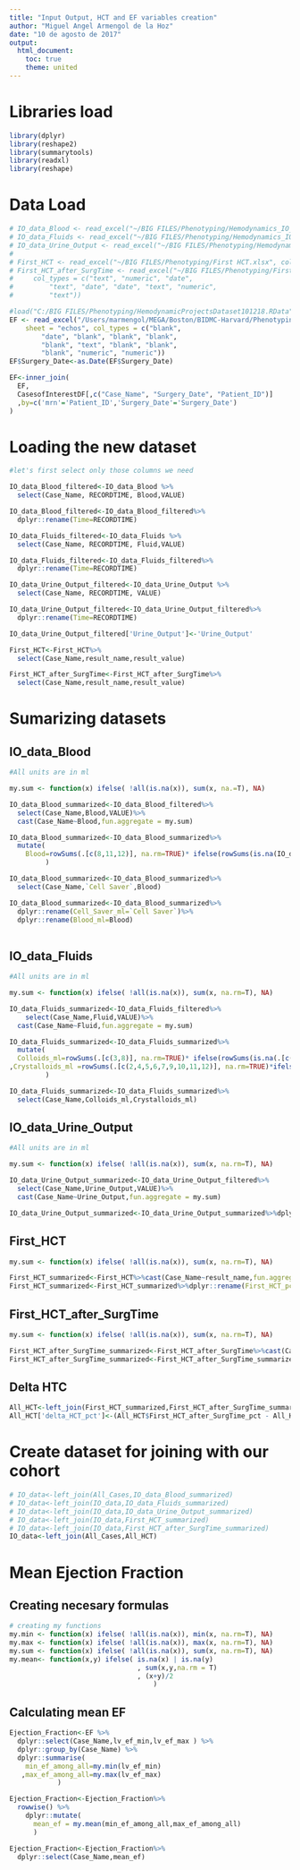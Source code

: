```yaml
---
title: "Input Output, HCT and EF variables creation"
author: "Miguel Angel Armengol de la Hoz"
date: "10 de agosto de 2017"
output: 
  html_document:
    toc: true
    theme: united
---
```


# Libraries load

```r
library(dplyr)
library(reshape2)
library(summarytools)
library(readxl)
library(reshape)
```

# Data Load

```r
# IO_data_Blood <- read_excel("~/BIG FILES/Phenotyping/Hemodynamics_IO_Blood.xlsx")
# IO_data_Fluids <- read_excel("~/BIG FILES/Phenotyping/Hemodynamics_IO_Fluids.xlsx")
# IO_data_Urine_Output <- read_excel("~/BIG FILES/Phenotyping/Hemodynamics_IO_Urine_Output.xlsx")
# 
# First_HCT <- read_excel("~/BIG FILES/Phenotyping/First HCT.xlsx", col_types = c("text", "numeric", "date", "numeric", "text", "numeric", "text", "numeric"))
# First_HCT_after_SurgTime <- read_excel("~/BIG FILES/Phenotyping/First HCT After C Time.xlsx", 
#     col_types = c("text", "numeric", "date", 
#         "text", "date", "date", "text", "numeric", 
#         "text"))

#load("C:/BIG FILES/Phenotyping/HemodynamicProjectsDataset101218.RData")
EF <- read_excel("/Users/marmengol/MEGA/Boston/BIDMC-Harvard/Phenotyping/Dataset Creation/EF.xlsx", 
    sheet = "echos", col_types = c("blank", 
        "date", "blank", "blank", "blank", 
        "blank", "text", "blank", "blank", 
        "blank", "numeric", "numeric"))
EF$Surgery_Date<-as.Date(EF$Surgery_Date)

EF<-inner_join(
  EF,
  CasesofInterestDF[,c("Case_Name", "Surgery_Date", "Patient_ID")]
  ,by=c('mrn'='Patient_ID','Surgery_Date'='Surgery_Date')
)
```

# Loading the new dataset

```r


#let's first select only those columns we need

IO_data_Blood_filtered<-IO_data_Blood %>%
  select(Case_Name, RECORDTIME, Blood,VALUE)

IO_data_Blood_filtered<-IO_data_Blood_filtered%>%
  dplyr::rename(Time=RECORDTIME)

IO_data_Fluids_filtered<-IO_data_Fluids %>%
  select(Case_Name, RECORDTIME, Fluid,VALUE)

IO_data_Fluids_filtered<-IO_data_Fluids_filtered%>%
  dplyr::rename(Time=RECORDTIME)

IO_data_Urine_Output_filtered<-IO_data_Urine_Output %>%
  select(Case_Name, RECORDTIME, VALUE)

IO_data_Urine_Output_filtered<-IO_data_Urine_Output_filtered%>%
  dplyr::rename(Time=RECORDTIME)

IO_data_Urine_Output_filtered['Urine_Output']<-'Urine_Output'

First_HCT<-First_HCT%>%
  select(Case_Name,result_name,result_value)

First_HCT_after_SurgTime<-First_HCT_after_SurgTime%>%
  select(Case_Name,result_name,result_value)
```

# Sumarizing datasets

## IO_data_Blood

```r
#All units are in ml

my.sum <- function(x) ifelse( !all(is.na(x)), sum(x, na.=T), NA)

IO_data_Blood_summarized<-IO_data_Blood_filtered%>%
  select(Case_Name,Blood,VALUE)%>%
  cast(Case_Name~Blood,fun.aggregate = my.sum)

IO_data_Blood_summarized<-IO_data_Blood_summarized%>%
  mutate(
    Blood=rowSums(.[c(8,11,12)], na.rm=TRUE)* ifelse(rowSums(is.na(IO_data_Blood_summarized[,c(8,11,12)])) == ncol(IO_data_Blood_summarized[,c(8,11,12)]), NA, 1)
         )

IO_data_Blood_summarized<-IO_data_Blood_summarized%>%
  select(Case_Name,`Cell Saver`,Blood)

IO_data_Blood_summarized<-IO_data_Blood_summarized%>%
  dplyr::rename(Cell_Saver_ml=`Cell Saver`)%>%
  dplyr::rename(Blood_ml=Blood)
  
```

## IO_data_Fluids

```r
#All units are in ml

my.sum <- function(x) ifelse( !all(is.na(x)), sum(x, na.rm=T), NA)

IO_data_Fluids_summarized<-IO_data_Fluids_filtered%>%
    select(Case_Name,Fluid,VALUE)%>%
  cast(Case_Name~Fluid,fun.aggregate = my.sum)

IO_data_Fluids_summarized<-IO_data_Fluids_summarized%>%
  mutate(
  Colloids_ml=rowSums(.[c(3,8)], na.rm=TRUE)* ifelse(rowSums(is.na(.[c(3,8)])) == ncol(.[c(3,8)]), NA, 1)
,Crystalloids_ml =rowSums(.[c(2,4,5,6,7,9,10,11,12)], na.rm=TRUE)*ifelse(rowSums(is.na(IO_data_Fluids_summarized[,c(2,4,5,6,7,9,10,11,12)])) == ncol(IO_data_Fluids_summarized[,c(2,4,5,6,7,9,10,11,12)]), NA, 1)
         )

IO_data_Fluids_summarized<-IO_data_Fluids_summarized%>%
  select(Case_Name,Colloids_ml,Crystalloids_ml)

```

## IO_data_Urine_Output

```r
#All units are in ml

my.sum <- function(x) ifelse( !all(is.na(x)), sum(x, na.rm=T), NA)

IO_data_Urine_Output_summarized<-IO_data_Urine_Output_filtered%>%
  select(Case_Name,Urine_Output,VALUE)%>%
  cast(Case_Name~Urine_Output,fun.aggregate = my.sum)

IO_data_Urine_Output_summarized<-IO_data_Urine_Output_summarized%>%dplyr::rename(Urine_Output_ml=Urine_Output)
```

## First_HCT

```r
my.sum <- function(x) ifelse( !all(is.na(x)), sum(x, na.rm=T), NA)

First_HCT_summarized<-First_HCT%>%cast(Case_Name~result_name,fun.aggregate = my.sum)
First_HCT_summarized<-First_HCT_summarized%>%dplyr::rename(First_HCT_pct=Hematocrit)
```

## First_HCT_after_SurgTime

```r
my.sum <- function(x) ifelse( !all(is.na(x)), sum(x, na.rm=T), NA)

First_HCT_after_SurgTime_summarized<-First_HCT_after_SurgTime%>%cast(Case_Name~result_name,fun.aggregate = my.sum)
First_HCT_after_SurgTime_summarized<-First_HCT_after_SurgTime_summarized%>%dplyr::rename(First_HCT_after_SurgTime_pct=Hematocrit)
```

## Delta HTC

```r
All_HCT<-left_join(First_HCT_summarized,First_HCT_after_SurgTime_summarized)
All_HCT['delta_HCT_pct']<-(All_HCT$First_HCT_after_SurgTime_pct - All_HCT$First_HCT_pct)


```


# Create dataset for joining with our cohort

```r
# IO_data<-left_join(All_Cases,IO_data_Blood_summarized)
# IO_data<-left_join(IO_data,IO_data_Fluids_summarized)
# IO_data<-left_join(IO_data,IO_data_Urine_Output_summarized)
# IO_data<-left_join(IO_data,First_HCT_summarized)
# IO_data<-left_join(IO_data,First_HCT_after_SurgTime_summarized)
IO_data<-left_join(All_Cases,All_HCT)
```

# Mean Ejection Fraction

## Creating necesary formulas

```r
# creating my functions
my.min <- function(x) ifelse( !all(is.na(x)), min(x, na.rm=T), NA)
my.max <- function(x) ifelse( !all(is.na(x)), max(x, na.rm=T), NA)
my.sum <- function(x) ifelse( !all(is.na(x)), sum(x, na.rm=T), NA)
my.mean<- function(x,y) ifelse( is.na(x) | is.na(y)
                                , sum(x,y,na.rm = T)
                                , (x+y)/2
                                    )
```

## Calculating mean EF

```r
Ejection_Fraction<-EF %>%
  dplyr::select(Case_Name,lv_ef_min,lv_ef_max ) %>%
  dplyr::group_by(Case_Name) %>%
  dplyr::summarise(
    min_ef_among_all=my.min(lv_ef_min)
   ,max_ef_among_all=my.max(lv_ef_max)         
            )

Ejection_Fraction<-Ejection_Fraction%>%
  rowwise() %>% 
    dplyr::mutate( 
      mean_ef = my.mean(min_ef_among_all,max_ef_among_all)
      )

Ejection_Fraction<-Ejection_Fraction%>%
  dplyr::select(Case_Name,mean_ef)
    
```



